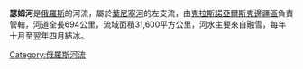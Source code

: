 {{Unreferenced|time=2017-07-10T18:39:02+00:00}}
'''瑟姆河'''是[[俄羅斯|俄羅斯]]的河流，屬於[[葉尼塞河|葉尼塞河]]的左支流，由[[克拉斯諾亞爾斯克邊疆區|克拉斯諾亞爾斯克邊疆區]]負責管轄，河道全長694公里，流域面積31,600平方公里，河水主要來自融雪，每年十月至翌年四月結冰。

{{coord|60|17|N|90|06|E|region:RU_type:waterbody_source:kolossus-ruwiki|display=title}}

{{葉尼塞河}}

[[Category:俄羅斯河流|Category:俄羅斯河流]]

{{Russia-geo-stub}}